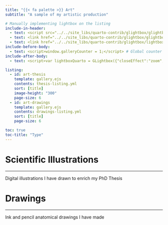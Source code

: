 ```yaml
---
title: "{{< fa palette >}} Art"
subtitle: "A sample of my artistic production"

# Manually implementing lightbox on the listing
include-in-header:
  - text: <script src="../../site_libs/quarto-contrib/glightbox/glightbox.min.js"></script>
  - text: <link href="../../site_libs/quarto-contrib/glightbox/glightbox.min.css" rel="stylesheet">
  - text: <link href="../../site_libs/quarto-contrib/glightbox/lightbox.css" rel="stylesheet">
include-before-body: 
  - text: <script>window.galleryCounter = 1;</script> # Global counter to separate each section's gallery
include-after-body: 
  - text: <script>var lightboxQuarto = GLightbox({"closeEffect":"zoom","selector":".lightbox","openEffect":"zoom","loop":true, "descPosition":"bottom"});</script>

listing:
  - id: art-thesis
    template: gallery.ejs
    contents: thesis-listing.yml
    sort: [title]
    image-height: "300"
    page-size: 6
  - id: art-drawings
    template: gallery.ejs
    contents: drawings-listing.yml
    sort: [title]
    page-size: 6

toc: true
toc-title: "Type"
---
```


# Scientific Illustrations
***

Digital illustrations I have drawn to enrich my PhD Thesis

:::{#art-thesis}
:::

# Drawings
***

Ink and pencil anatomical drawings I have made

:::{#art-drawings}
:::